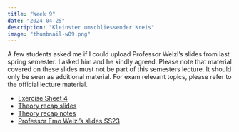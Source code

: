 ```yaml
---
title: "Week 9"
date: "2024-04-25"
description: "Kleinster umschliessender Kreis"
image: "thumbnail-w09.png"
---
```


::: {.callout-note}
A few students asked me if I could upload Professor Welzl's slides from last spring semester.
I asked him and he kindly agreed. Please note that material covered on these slides must not be
part of this semesters lecture. It should only be seen as additional material. For exam relevant topics, please refer to the official lecture material.
:::

- [Exercise Sheet 4](s04.pdf)
- [Theory recap slides](anp-w09.pdf)
- [Theory recap notes](anp-notes-w09.pdf)
- [Professor Emo Welzl's slides SS23](ss23-slides.pdf)